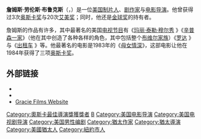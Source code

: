 {{noteTA
|G1=Movie
|G2=Show
}}
{{Infobox entertainer
| name = 詹姆斯·L·布鲁克斯
| type = 制作人
| image = Jameslbrooks.jpg
| birth_date = {{birth date and age|1940|5|9}}
| birth_place = {{flag|United States|1912}}[[紐約州|紐約州]][[纽约市|纽约市]][[布鲁克林区|布鲁克林区]]
| spouse = 玛丽安娜·凯瑟琳·莫里西<!--Marianne Catherine Morrissey -->（1964年－？）<br />霍莉·贝丝·霍姆伯格<!-- Holly Beth Holmberg -->（1978－）
| website = [http://www.graciefilms.com/ Gracie Films]
| academyawards='''[[奧斯卡最佳影片獎|最佳影片獎]]'''<br>1983年 《[[母女情深_(1983年電影)|母女情深]]》<br>'''[[奧斯卡最佳導演獎|最佳導演獎]]'''<br> 1983年 《[[母女情深_(1983年電影)|母女情深]]》<br>'''[[奧斯卡最佳改編劇本獎|最佳改編劇本獎]]'''<br>1983年 《[[母女情深_(1983年電影)|母女情深]]》
| goldenglobeawards='''[[金球獎最佳戲劇類影片|金球獎最佳戲劇類影片]]'''<br>1983年 《[[母女情深_(1983年電影)|母女情深]]》<br>'''最佳劇本獎'''<br>1983年 《[[母女情深_(1983年電影)|母女情深]]》
| emmyawards='''喜劇類最佳編劇'''<br>1970年 《[[玛丽·泰勒·穆尔秀|玛丽·泰勒·穆尔秀]]》<br>1976年 《[[玛丽·泰勒·穆尔秀|玛丽·泰勒·穆尔秀]]》<br>
'''最佳喜劇'''<br>1974年 《[[玛丽·泰勒·穆尔秀|玛丽·泰勒·穆尔秀]]》<br>1975年 《[[玛丽·泰勒·穆尔秀|玛丽·泰勒·穆尔秀]]》<br>1976年 《[[玛丽·泰勒·穆尔秀|玛丽·泰勒·穆尔秀]]》<br>1978年 《[[出租车_(电视剧)|出租车]]》<br>1979年 《[[出租车_(电视剧)|出租车]]》<br>1980年 《[[出租车_(电视剧)|出租车]]》<br>
'''最佳綜藝/音樂/喜劇節目'''<br>1988年 《[[特蕾西厄爾曼秀|特蕾西厄爾曼秀]]》<br>
'''綜藝/音樂/喜劇節目最佳編劇'''<br>1989年 《[[特蕾西厄爾曼秀|特蕾西厄爾曼秀]]》<br>
'''最佳動畫節目（一小時或以下）'''<br>1989年 《[[辛普森一家|辛普森一家]]》<br>1990年 《[[辛普森一家|辛普森一家]]》<br>1994年 《[[辛普森一家|辛普森一家]]》<br>1996年 《[[辛普森一家|辛普森一家]]》<br>1997年 《[[辛普森一家|辛普森一家]]》<br>1999年 《[[辛普森一家|辛普森一家]]》<br>2000年 《[[辛普森一家|辛普森一家]]》<br>2002年 《[[辛普森一家|辛普森一家]]》<br>2005年 《[[辛普森一家|辛普森一家]]》<br>2007年 《[[辛普森一家|辛普森一家]]》
}}
'''詹姆斯·劳伦斯·布鲁克斯'''（{{lang-en|'''James Lawrence Brooks'''}}，{{bd|1940年|5月9日||}}）是一位[[美国|美国]][[执行制片人|制片人]]、[[剧作家|剧作家]]与[[电影导演|电影导演]]。他曾获得过3次[[奥斯卡奖|奥斯卡奖]]与20次[[艾美奖|艾美奖]]；同时，他还是[[金球奖|金球奖]]的持有者。

詹姆斯的作品有许多，其中最著名的美国[[电视节目|电视节目]]有《[[玛丽·泰勒·穆尔秀|玛丽·泰勒·穆尔秀]]<!--The Mary Tyler Moore Show-->》《[[辛普森一家|辛普森一家]]》（他在其中创造了各种各样的角色，其中包括整个[[布维尔家族|布维尔家族]]）《[[罗达|罗达]]<!--Rhoda-->》与《[[出租车_(电视剧)|出租车]]<!--Taxi (TV series)-->》等。他最著名的电影是1983年的《[[母女情深_(1983年電影)|母女情深]]》，这部电影让他在1984年获得了三项[[奥斯卡奖|奥斯卡奖]]。

== 外部链接 ==
* {{imdb name|id=0000985|name=詹姆斯·L·布鲁克斯}}
* {{douban people|1045001|name=詹姆斯·L·布鲁克斯}}
* [http://www.graciefilms.com/ Gracie Films Website] {{Wayback|url=http://www.graciefilms.com/ |date=20080216035148 }}

{{start box}}
{{succession box
| 3=《[[辛普森一家|辛普森一家]]》[[节目运作人|节目运作人]]<br />（与[[马特·格勒宁|马特·格勒宁]]和[[萨姆·西蒙|萨姆·西蒙]]）
| 1=无
| 2=[[阿尔·让|阿尔·让]]和[[迈克·赖斯|迈克·赖斯]]
| 4=1989年－1991年}}
{{end box}}
{{奥斯卡最佳导演奖}}
{{纽约影评人协会奖最佳导演}}
{{國家評論協會最佳導演}}
{{金球奖最佳剧本}}
{{導演協會獎最佳導演}}
{{洛杉磯影評人協會獎最佳導演}}
{{Authority control}}
{{DEFAULTSORT:Brooks, James L.}}
[[Category:奧斯卡最佳導演獎獲獎者|Category:奧斯卡最佳導演獎獲獎者]]
[[Category:黃金時段艾美獎獲獎者|B]]
[[Category:美国电影导演|Category:美国电影导演]]
[[Category:美国电视剧导演|Category:美国电视剧导演]]
[[Category:美国男性编剧|Category:美国男性编剧]]
[[Category:猶太作家|Category:猶太作家]]
[[Category:猶太導演|Category:猶太導演]]
[[Category:美國猶太人|Category:美國猶太人]]
[[Category:紐約市人|Category:紐約市人]]